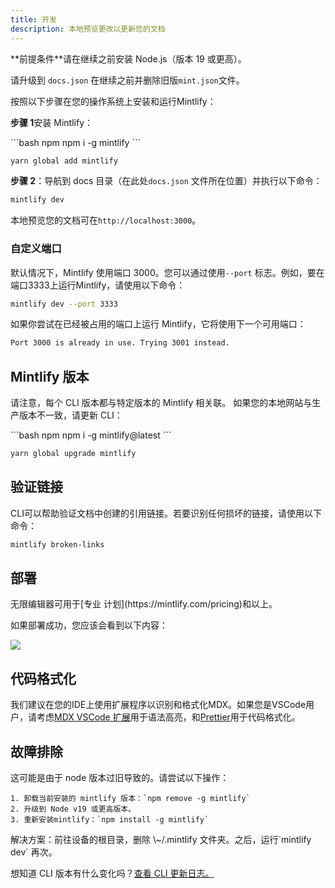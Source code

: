 ```yaml
---
title: 开发
description: 本地预览更改以更新您的文档
---
```


<Info>
  **前提条件**请在继续之前安装 Node.js（版本 19 或更高）。<br />

  请升级到
  `docs.json` 在继续之前并删除旧版`mint.json`文件。
</Info>

按照以下步骤在您的操作系统上安装和运行Mintlify：

**步骤 1**安装 Mintlify：

<CodeGroup>
  ```bash npm
  npm i -g mintlify
  ```

  ```bash yarn
  yarn global add mintlify
  ```
</CodeGroup>

**步骤 2**：导航到 docs 目录（在此处`docs.json` 文件所在位置）并执行以下命令：

```bash
mintlify dev
```

本地预览您的文档可在`http://localhost:3000`。

### 自定义端口

默认情况下，Mintlify 使用端口 3000。您可以通过使用`--port` 标志。例如，要在端口3333上运行Mintlify，请使用以下命令：

```bash
mintlify dev --port 3333
```

如果你尝试在已经被占用的端口上运行 Mintlify，它将使用下一个可用端口：

```md
Port 3000 is already in use. Trying 3001 instead.
```

## Mintlify 版本

请注意，每个 CLI 版本都与特定版本的 Mintlify 相关联。 如果您的本地网站与生产版本不一致，请更新 CLI：

<CodeGroup>
  ```bash npm
  npm i -g mintlify@latest
  ```

  ```bash yarn
  yarn global upgrade mintlify
  ```
</CodeGroup>

## 验证链接

CLI可以帮助验证文档中创建的引用链接。若要识别任何损坏的链接，请使用以下命令：

```bash
mintlify broken-links
```

## 部署

<Tip>
  无限编辑器可用于[专业
  计划](https://mintlify.com/pricing)和以上。
</Tip>

如果部署成功，您应该会看到以下内容：

<Frame>
  <img src="/images/checks-passed.png" style={{ borderRadius: '0.5rem' }} />
</Frame>

## 代码格式化

我们建议在您的IDE上使用扩展程序以识别和格式化MDX。如果您是VSCode用户，请考虑[MDX VSCode 扩展](https://marketplace.visualstudio.com/items?itemName=unifiedjs.vscode-mdx)用于语法高亮，和[Prettier](https://marketplace.visualstudio.com/items?itemName=esbenp.prettier-vscode)用于代码格式化。

## 故障排除

<AccordionGroup>
  <Accordion title="Error: Could not load the &#x22;sharp&#x22; module using the darwin-arm64 runtime">
    这可能是由于 node 版本过旧导致的。请尝试以下操作：

    1. 卸载当前安装的 mintlify 版本：`npm remove -g mintlify`
    2. 升级到 Node v19 或更高版本。
    3. 重新安装mintlify：`npm install -g mintlify`
  </Accordion>

  <Accordion title="Issue: Encountering an unknown error">
    解决方案：前往设备的根目录，删除 \~/.mintlify 文件夹。之后，运行`mintlify dev` 再次。
  </Accordion>
</AccordionGroup>

想知道 CLI 版本有什么变化吗？[查看 CLI 更新日志。](https://www.npmjs.com/package/mintlify?activeTab=versions)
